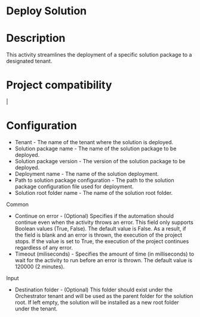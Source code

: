 ﻿# Deploy Solution

# Description

This activity streamlines the deployment of a specific solution package to a designated tenant.

# Project compatibility

|

# Configuration



* Tenant - The name of the tenant where the solution is deployed.
* Solution package name - The name of the solution package to be deployed.
* Solution package version - The version of the solution package to be deployed.
* Deployment name - The name of the solution deployment.
* Path to solution package configuration - The path to the solution package configuration file used for deployment.
* Solution root folder name - The name of the solution root folder.



Common

* Continue on error - (Optional) Specifies if the automation should continue even when the activity throws an error. This field only supports Boolean values (True, False). The default value is False. As a result, if the field is blank and an error is thrown, the execution of the project stops. If the value is set to True, the execution of the project continues regardless of any error.
* Timeout (miliseconds) - Specifies the amount of time (in milliseconds) to wait for the activity to run before an error is thrown. The default value is 120000 (2 minutes).

Input

* Destination folder - (Optional) This folder should exist under the Orchestrator tenant and will be used as the parent folder for the solution root. If left empty, the solution will be installed as a new root folder under the tenant.
